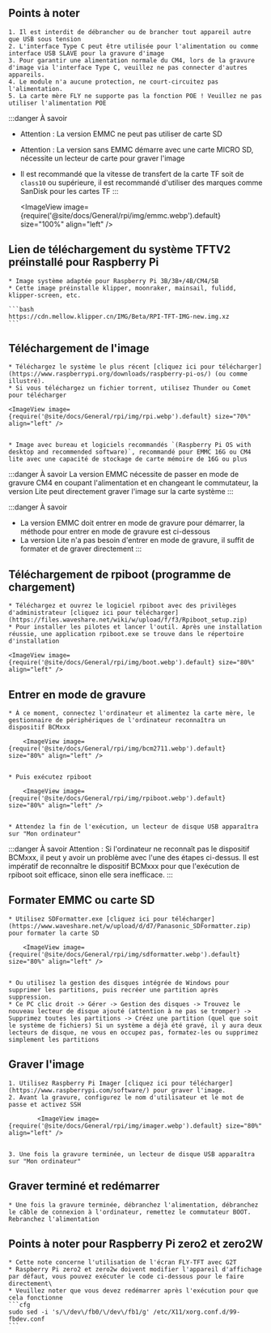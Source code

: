 ## Points à noter

    1. Il est interdit de débrancher ou de brancher tout appareil autre que USB sous tension
    2. L'interface Type C peut être utilisée pour l'alimentation ou comme interface USB SLAVE pour la gravure d'image
    3. Pour garantir une alimentation normale du CM4, lors de la gravure d'image via l'interface Type C, veuillez ne pas connecter d'autres appareils.
    4. Le module n'a aucune protection, ne court-circuitez pas l'alimentation.
    5. La carte mère FLY ne supporte pas la fonction POE ! Veuillez ne pas utiliser l'alimentation POE

:::danger À savoir
* Attention : La version EMMC ne peut pas utiliser de carte SD
* Attention : La version sans EMMC démarre avec une carte MICRO SD, nécessite un lecteur de carte pour graver l'image
* Il est recommandé que la vitesse de transfert de la carte TF soit de `class10` ou supérieure, il est recommandé d'utiliser des marques comme SanDisk pour les cartes TF
:::

    <ImageView image={require('@site/docs/General/rpi/img/emmc.webp').default} size="100%" align="left" />

## Lien de téléchargement du système TFTV2 préinstallé pour Raspberry Pi

    * Image système adaptée pour Raspberry Pi 3B/3B+/4B/CM4/5B
    * Cette image préinstalle klipper, moonraker, mainsail, fulidd, klipper-screen, etc.

    ```bash
    https://cdn.mellow.klipper.cn/IMG/Beta/RPI-TFT-IMG-new.img.xz
    ```

## Téléchargement de l'image

    * Téléchargez le système le plus récent [cliquez ici pour télécharger](https://www.raspberrypi.org/downloads/raspberry-pi-os/) (ou comme illustré).
    * Si vous téléchargez un fichier torrent, utilisez Thunder ou Comet pour télécharger

    <ImageView image={require('@site/docs/General/rpi/img/rpi.webp').default} size="70%" align="left" />


    * Image avec bureau et logiciels recommandés `(Raspberry Pi OS with desktop and recommended software)`, recommandé pour EMMC 16G ou CM4 lite avec une capacité de stockage de carte mémoire de 16G ou plus

:::danger À savoir
La version EMMC nécessite de passer en mode de gravure CM4 en coupant l'alimentation et en changeant le commutateur, la version Lite peut directement graver l'image sur la carte système
:::

:::danger À savoir
* La version EMMC doit entrer en mode de gravure pour démarrer, la méthode pour entrer en mode de gravure est ci-dessous
* La version Lite n'a pas besoin d'entrer en mode de gravure, il suffit de formater et de graver directement
:::

## Téléchargement de rpiboot (programme de chargement)

    * Téléchargez et ouvrez le logiciel rpiboot avec des privilèges d'administrateur [cliquez ici pour télécharger](https://files.waveshare.net/wiki/w/upload/f/f3/Rpiboot_setup.zip)
    * Pour installer les pilotes et lancer l'outil. Après une installation réussie, une application rpiboot.exe se trouve dans le répertoire d'installation

    <ImageView image={require('@site/docs/General/rpi/img/boot.webp').default} size="80%" align="left" />

## Entrer en mode de gravure

    * À ce moment, connectez l'ordinateur et alimentez la carte mère, le gestionnaire de périphériques de l'ordinateur reconnaîtra un dispositif BCMxxx

        <ImageView image={require('@site/docs/General/rpi/img/bcm2711.webp').default} size="80%" align="left" />


    * Puis exécutez rpiboot

        <ImageView image={require('@site/docs/General/rpi/img/rpiboot.webp').default} size="80%" align="left" />


    * Attendez la fin de l'exécution, un lecteur de disque USB apparaîtra sur "Mon ordinateur"

:::danger À savoir
Attention : Si l'ordinateur ne reconnaît pas le dispositif BCMxxx, il peut y avoir un problème avec l'une des étapes ci-dessus. Il est impératif de reconnaître le dispositif BCMxxx pour que l'exécution de rpiboot soit efficace, sinon elle sera inefficace.
:::


## Formater EMMC ou carte SD

    * Utilisez SDFormatter.exe [cliquez ici pour télécharger](https://www.waveshare.net/w/upload/d/d7/Panasonic_SDFormatter.zip) pour formater la carte SD

        <ImageView image={require('@site/docs/General/rpi/img/sdformatter.webp').default} size="80%" align="left" />


    * Ou utilisez la gestion des disques intégrée de Windows pour supprimer les partitions, puis recréer une partition après suppression.
    * Ce PC clic droit -> Gérer -> Gestion des disques -> Trouvez le nouveau lecteur de disque ajouté (attention à ne pas se tromper) -> Supprimez toutes les partitions -> Créez une partition (quel que soit le système de fichiers) Si un système a déjà été gravé, il y aura deux lecteurs de disque, ne vous en occupez pas, formatez-les ou supprimez simplement les partitions

## Graver l'image

    1. Utilisez Raspberry Pi Imager [cliquez ici pour télécharger](https://www.raspberrypi.com/software/) pour graver l'image.
    2. Avant la gravure, configurez le nom d'utilisateur et le mot de passe et activez SSH

            <ImageView image={require('@site/docs/General/rpi/img/imager.webp').default} size="80%" align="left" />


    3. Une fois la gravure terminée, un lecteur de disque USB apparaîtra sur "Mon ordinateur"

## Graver terminé et redémarrer

    * Une fois la gravure terminée, débranchez l'alimentation, débranchez le câble de connexion à l'ordinateur, remettez le commutateur BOOT. Rebranchez l'alimentation

## Points à noter pour Raspberry Pi zero2 et zero2W

    * Cette note concerne l'utilisation de l'écran FLY-TFT avec G2T
    * Raspberry Pi zero2 et zero2w doivent modifier l'appareil d'affichage par défaut, vous pouvez exécuter le code ci-dessous pour le faire directement\
    * Veuillez noter que vous devez redémarrer après l'exécution pour que cela fonctionne
    ```cfg
    sudo sed -i 's/\/dev\/fb0/\/dev\/fb1/g' /etc/X11/xorg.conf.d/99-fbdev.conf
    ```
